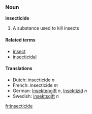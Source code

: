 ===Noun===
'''insecticide'''

# A substance used to kill insects

====Related terms====
*[[insect]]
*[[insecticidal]]

====Translations====
*Dutch: insecticide ''n''
*French: insecticide ''m''
*German: [[Insektengift]] ''n'', [[Insektizid]] ''n''
*Swedish: [[insektsgift]] ''n''

[[fr:insecticide]]